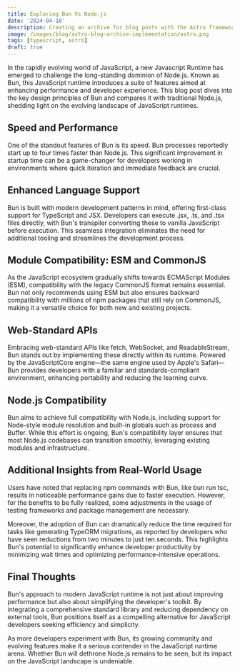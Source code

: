 ```yaml
---
title: Exploring Bun Vs Node.js
date: '2024-04-18'
description: Creating an archive for blog posts with the Astro framework based on a year system.
image: /images/blog/astro-blog-archive-implementation/astro.png
tags: [typescript, astro]
draft: true
---
```


In the rapidly evolving world of JavaScript, a new Javascript Runtime has emerged to challenge the long-standing dominion of Node.js. Known as Bun, this JavaScript runtime introduces a suite of features aimed at enhancing performance and developer experience. This blog post dives into the key design principles of Bun and compares it with traditional Node.js, shedding light on the evolving landscape of JavaScript runtimes.

## Speed and Performance

One of the standout features of Bun is its speed. Bun processes reportedly start up to four times faster than Node.js. This significant improvement in startup time can be a game-changer for developers working in environments where quick iteration and immediate feedback are crucial.

## Enhanced Language Support

Bun is built with modern development patterns in mind, offering first-class support for TypeScript and JSX. Developers can execute .jsx, .ts, and .tsx files directly, with Bun's transpiler converting these to vanilla JavaScript before execution. This seamless integration eliminates the need for additional tooling and streamlines the development process.

## Module Compatibility: ESM and CommonJS

As the JavaScript ecosystem gradually shifts towards ECMAScript Modules (ESM), compatibility with the legacy CommonJS format remains essential. Bun not only recommends using ESM but also ensures backward compatibility with millions of npm packages that still rely on CommonJS, making it a versatile choice for both new and existing projects.

## Web-Standard APIs

Embracing web-standard APIs like fetch, WebSocket, and ReadableStream, Bun stands out by implementing these directly within its runtime. Powered by the JavaScriptCore engine—the same engine used by Apple's Safari—Bun provides developers with a familiar and standards-compliant environment, enhancing portability and reducing the learning curve.

## Node.js Compatibility

Bun aims to achieve full compatibility with Node.js, including support for Node-style module resolution and built-in globals such as process and Buffer. While this effort is ongoing, Bun's compatibility layer ensures that most Node.js codebases can transition smoothly, leveraging existing modules and infrastructure.

## Additional Insights from Real-World Usage

Users have noted that replacing npm commands with Bun, like bun run tsc, results in noticeable performance gains due to faster execution. However, for the benefits to be fully realized, some adjustments in the usage of testing frameworks and package management are necessary.

Moreover, the adoption of Bun can dramatically reduce the time required for tasks like generating TypeORM migrations, as reported by developers who have seen reductions from two minutes to just ten seconds. This highlights Bun's potential to significantly enhance developer productivity by minimizing wait times and optimizing performance-intensive operations.

## Final Thoughts

Bun's approach to modern JavaScript runtime is not just about improving performance but also about simplifying the developer's toolkit. By integrating a comprehensive standard library and reducing dependency on external tools, Bun positions itself as a compelling alternative for JavaScript developers seeking efficiency and simplicity.

As more developers experiment with Bun, its growing community and evolving features make it a serious contender in the JavaScript runtime arena. Whether Bun will dethrone Node.js remains to be seen, but its impact on the JavaScript landscape is undeniable.
